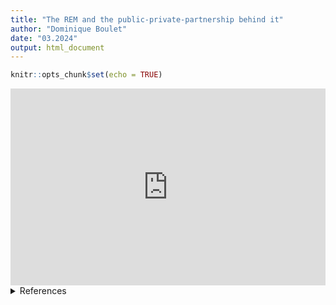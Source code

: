 ```yaml
---
title: "The REM and the public-private-partnership behind it"
author: "Dominique Boulet"
date: "03.2024"
output: html_document
---
```


```r
knitr::opts_chunk$set(echo = TRUE)
```

<center>
<div>
<iframe width="100%" height="315"
src="https://youtube.com/embed/9NnLkKlKG9o" frameborder="0" allowfullscreen="" data-external="1">
</iframe>
</div>
</center>

<details>
<summary>References</summary>

<ul>
<li>Kamal, Mohammed, and Éric Champagne. “The Role of Governance Models in the Development of Transport Infrastructure Megaprojects in Greater Montreal: The Case of the Réseau Express Métropolitain.” Frontiers in Political Science, vol. 5, 20 Apr. 2023, https://doi.org/10.3389/fpos.2023.1156096</li>

<li>Lemieux, Anne-Marie. “Un Nouveau Plan Des Réseaux Métropolitains Intégrant La Signalétique Harmonisée.” Autorité Régionale de Transport Métropolitain | ARTM, 10 July 2023, www.artm.quebec/un-nouveau-plan-des-reseaux-metropolitains-integrant-la-signaletique-harmonisee/. Accessed 10 Oct. 2023.</li>

<li>“Works Info.” REM, rem.info/en/under-construction/works-info. Accessed 10 Oct. 2023.</li>

<li>“Network Map.” REM, rem.info/en/map. Accessed 10 Oct. 2023.</li>

<li>“Works Info.” REM, rem.info/en/under-construction/works-info. Accessed 10 Oct. 2023.</li>

<li>“Work Schedule.” REM, rem.info/en/under-construction/work-schedule. Accessed 10 Oct. 2023.</li>

<li>Villafuerte-Diaz, J., Victoriano-Habit, R., Soliz, A., & El-Geneidy, A. (2023). Who Does Light Rail Serve? Examining Gendered Mobilities and Light-Rail Transit in Montreal, Canada. Transportation Research Record, 2677(9), 104-115. https://doi.org/10.1177/03611981231158318</li>
</ul>

</details>